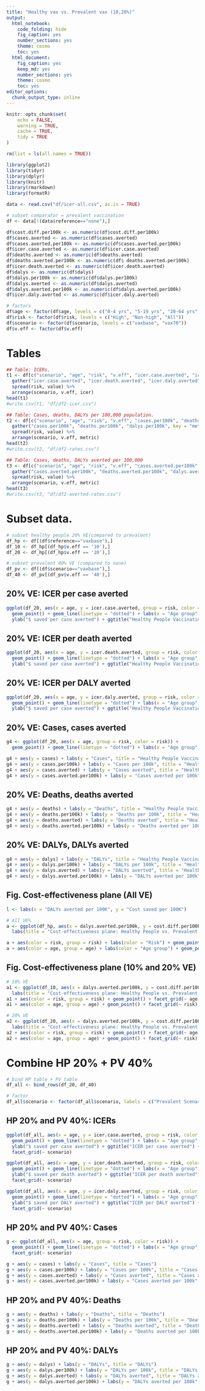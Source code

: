 ```yaml
---
title: "Healthy vax vs. Prevalent vax (10,20%)"
output: 
  html_notebook: 
    code_folding: hide
    fig_caption: yes
    number_sections: yes
    theme: cosmo
    toc: yes
  html_document: 
    fig_caption: yes
    keep_md: yes
    number_sections: yes
    theme: cosmo
    toc: yes
editor_options: 
  chunk_output_type: inline
---
```


```r
knitr::opts_chunk$set(
	echo = FALSE,
	warning = TRUE,
	cache = TRUE,
	tidy = TRUE
)
```

```r
rm(list = ls(all.names = TRUE))

library(ggplot2)
library(tidyr)
library(dplyr)
library(knitr)
library(rmarkdown)
library(formatR)
```

```r
data <- read.csv("df/icer-all.csv", as.is = TRUE)

# subset comparator = prevalent vaccination
df <- data[!(data$reference=="none"),]

df$cost.diff.per100k <- as.numeric(df$cost.diff.per100k)
df$cases.averted <- as.numeric(df$cases.averted)
df$cases.averted.per100k <- as.numeric(df$cases.averted.per100k)
df$icer.case.averted <- as.numeric(df$icer.case.averted)
df$deaths.averted <- as.numeric(df$deaths.averted)
df$deaths.averted.per100k <- as.numeric(df$ deaths.averted.per100k)
df$icer.death.averted <- as.numeric(df$icer.death.averted)
df$dalys <- as.numeric(df$dalys)
df$dalys.per100k <- as.numeric(df$dalys.per100k)
df$dalys.averted <- as.numeric(df$dalys.averted)
df$dalys.averted.per100k <- as.numeric(df$dalys.averted.per100k)
df$icer.daly.averted <- as.numeric(df$icer.daly.averted)
```

```r
# factors
df$age <- factor(df$age, levels = c("0-4 yrs", "5-19 yrs", "20-64 yrs", "65+ yrs", "All"))
df$risk <- factor(df$risk, levels = c("High", "Non-high", "All"))
df$scenario <- factor(df$scenario, levels = c("vaxbase", "vax70"))
df$v.eff <- factor(df$v.eff)
```

# Tables

```r
## Table: ICERs.
t1 <- df[c("scenario", "age", "risk", "v.eff", "icer.case.averted", "icer.death.averted", "icer.daly.averted")] %>%
  gather("icer.case.averted", "icer.death.averted", "icer.daly.averted", key = "icer", value = "value") %>%
  spread(risk, value) %>%
  arrange(scenario, v.eff, icer)
head(t1)
#write.csv(t1, "df/df2-icer.csv")

## Table: Cases, deaths, DALYs per 100,000 population.
t2 <- df[c("scenario", "age", "risk", "v.eff", "cases.per100k", "deaths.per100k", "dalys.per100k")] %>%
  gather("cases.per100k", "deaths.per100k", "dalys.per100k", key = "metric", value = "value") %>%
  spread(risk, value) %>%
  arrange(scenario, v.eff, metric)
head(t2)
#write.csv(t2, "df/df2-rates.csv")

## Table: Cases, deaths, DALYs averted per 100,000
t3 <- df[c("scenario", "age", "risk", "v.eff", "cases.averted.per100k", "deaths.averted.per100k", "dalys.averted.per100k")] %>%
  gather("cases.averted.per100k", "deaths.averted.per100k", "dalys.averted.per100k", key = "metric", value = "value") %>%
  spread(risk, value) %>%
  arrange(scenario, v.eff, metric)
head(t3)
#write.csv(t3, "df/df2-averted-rates.csv")
```

# Subset data.

```r
# subset healthy people 20% VE(compared to prevalent)
df_hp <- df[(df$reference=="vaxbase"),]
df_10 <- df_hp[(df_hp$v.eff == '10'),]
df_20 <- df_hp[(df_hp$v.eff == '20'),]

# subset prevalent 40% VE (compared to none)
df_pv <- df[(df$scenario=="vaxbase"),]
df_40 <- df_pv[(df_pv$v.eff == '40'),]
```


## 20% VE: ICER per case averted
```r
ggplot(df_20, aes(x = age, y = icer.case.averted, group = risk, color = risk)) +
  geom_point() + geom_line(linetype = "dotted") + labs(x = "Age group", color = "Risk group") + 
  ylab("$ saved per case averted") + ggtitle("Healthy People Vaccination (20% VE): ICER per case averted")
```


## 20% VE: ICER per death averted
```r
ggplot(df_20, aes(x = age, y = icer.death.averted, group = risk, color = risk)) +
  geom_point() + geom_line(linetype = "dotted") + labs(x = "Age group", color = "Risk group") + 
  ylab("$ saved per case averted") + ggtitle("Healthy People Vaccination (20% VE): ICER per death averted")
```

## 20% VE: ICER per DALY averted
```r
ggplot(df_20, aes(x = age, y = icer.daly.averted, group = risk, color = risk)) +
  geom_point() + geom_line(linetype = "dotted") + labs(x = "Age group", color = "Risk group") + 
  ylab("$ saved per case averted") + ggtitle("Healthy People Vaccination (20% VE): ICER per DALY averted")
```

## 20% VE: Cases, cases averted
```r
g4 <- ggplot(df_20, aes(x = age, group = risk, color = risk)) +
  geom_point() + geom_line(linetype = "dotted") + labs(x = "Age group", color = "Risk group")

g4 + aes(y = cases) + labs(y = "Cases", title = "Healthy People Vaccination (20% VE): Cases")
g4 + aes(y = cases.per100k) + labs(y = "Cases per 100k", title = "Healthy People Vaccination (20% VE): Cases per 100k")
g4 + aes(y = cases.averted) + labs(y = "Cases averted", title = "Healthy People Vaccination (20% VE): Cases averted")
g4 + aes(y = cases.averted.per100k) + labs(y = "Cases averted per 100k", title = "Healthy People Vaccination (20% VE): Cases averted per 100k")
```

## 20% VE: Deaths, deaths averted
```r
g4 + aes(y = deaths) + labs(y = "Deaths", title = "Healthy People Vaccination (20% VE): Deaths")
g4 + aes(y = deaths.per100k) + labs(y = "Deaths per 100k", title = "Healthy People Vaccination (20% VE): Deaths per 100k")
g4 + aes(y = deaths.averted) + labs(y = "Deaths averted", title = "Healthy People Vaccination (20% VE): Deaths averted")
g4 + aes(y = deaths.averted.per100k) + labs(y = "Deaths averted per 100k", title = "Healthy People Vaccination (20% VE): Deaths averted per 100k")
```

## 20% VE: DALYs, DALYs averted
```r
g4 + aes(y = dalys) + labs(y = "DALYs", title = "Healthy People Vaccination (20% VE): DALYs")
g4 + aes(y = dalys.per100k) + labs(y = "DALYs per 100k", title = "Healthy People Vaccination (20% VE): DALYs per 100k")
g4 + aes(y = dalys.averted) + labs(y = "DALYs averted", title = "Healthy People Vaccination (20% VE): DALYs averted")
g4 + aes(y = dalys.averted.per100k) + labs(y = "DALYs averted per 100k", title = "Healthy People Vaccination (20% VE): DALYs averted per 100k")
```

## Fig. Cost-effectiveness plane (All VE)

```r
l <- labs(x = "DALYs averted per 100K", y = "Cost saved per 100K")

# All VE%
a <- ggplot(df_hp, aes(x = dalys.averted.per100k, y = cost.diff.per100k)) + l +
  labs(title = "Cost-effectiveness plane: Healthy People vs. Prevalent Vaccination")

a + aes(color = risk, group = risk) + labs(color = "Risk") + geom_point() + facet_grid(v.eff ~ age)
a + aes(color = age, group = age) + labs(color = "Age group") + geom_point() + facet_grid(v.eff ~ risk)
```

## Fig. Cost-effectiveness plane (10% and 20% VE)

```r
# 10% VE
a1 <- ggplot(df_10, aes(x = dalys.averted.per100k, y = cost.diff.per100k)) + l +
  labs(title = "Cost-effectiveness plane: Healthy People vs. Prevalent (10% VE)")
a1 + aes(color = risk, group = risk) + geom_point() + facet_grid(~ age)
a1 + aes(color = age, group = age) + geom_point() + facet_grid(~ risk)

# 20% VE
a2 <- ggplot(df_20, aes(x = dalys.averted.per100k, y = cost.diff.per100k)) + l +
  labs(title = "Cost-effectiveness plane: Healthy People vs. Prevalent (20% VE)")
a2 + aes(color = risk, group = risk) + geom_point() + facet_grid(~ age)
a2 + aes(color = age, group = age) + geom_point() + facet_grid(~ risk)
```


# Combine HP 20% + PV 40%

```r
# bind HP table + PV table
df_all <- bind_rows(df_20, df_40)

# factor
df_all$scenario <- factor(df_all$scenario, labels = c("Prevalent Scenario (compared to no vaccination)", "Healthy People Scenario (compared to prevalent)"))
```

## HP 20% and PV 40%: ICERs
```r
ggplot(df_all, aes(x = age, y = icer.case.averted, group = risk, color = risk)) +
  geom_point() + geom_line(linetype = "dotted") + labs(x = "Age group", color = "Risk group") + 
  ylab("$ saved per case averted") + ggtitle("ICER per case averted") +
  facet_grid(~ scenario)

ggplot(df_all, aes(x = age, y = icer.death.averted, group = risk, color = risk)) +
  geom_point() + geom_line(linetype = "dotted") + labs(x = "Age group", color = "Risk group") + 
  ylab("$ saved per death averted") + ggtitle("ICER per death averted") +
  facet_grid(~ scenario)

ggplot(df_all, aes(x = age, y = icer.daly.averted, group = risk, color = risk)) +
  geom_point() + geom_line(linetype = "dotted") + labs(x = "Age group", color = "Risk group") + 
  ylab("$ saved per DALY averted") + ggtitle("ICER per DALY averted") +
  facet_grid(~ scenario)
```

## HP 20% and PV 40%: Cases
```r
g <- ggplot(df_all, aes(x = age, group = risk, color = risk)) +
  geom_point() + geom_line(linetype = "dotted") + labs(x = "Age group", color = "Risk group") +
  facet_grid(~ scenario)

g + aes(y = cases) + labs(y = "Cases", title = "Cases")
g + aes(y = cases.per100k) + labs(y = "Cases per 100k", title = "Cases per 100k")
g + aes(y = cases.averted) + labs(y = "Cases averted", title = "Cases averted")
g + aes(y = cases.averted.per100k) + labs(y = "Cases averted per 100k", title = "Cases averted per 100k")
```

## HP 20% and PV 40%: Deaths
```r
g + aes(y = deaths) + labs(y = "Deaths", title = "Deaths")
g + aes(y = deaths.per100k) + labs(y = "Deaths per 100k", title = "Deaths per 100k")
g + aes(y = deaths.averted) + labs(y = "Deaths averted", title = "Deaths averted")
g + aes(y = deaths.averted.per100k) + labs(y = "Deaths averted per 100k", title = "Deaths averted per 100k")
```

## HP 20% and PV 40%: DALYs
```r
g + aes(y = dalys) + labs(y = "DALYs", title = "DALYs")
g + aes(y = dalys.per100k) + labs(y = "DALYs per 100k", title = "DALYs per 100k")
g + aes(y = dalys.averted) + labs(y = "DALYs averted", title = "DALYs averted")
g + aes(y = dalys.averted.per100k) + labs(y = "DALYs averted per 100k", title = "DALYs averted per 100k")
```

